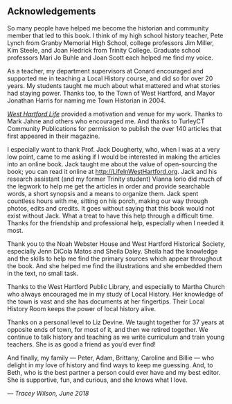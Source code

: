 ## Acknowledgements {-}

So many people have helped me become the historian and community member that led to this book. I think of my high school history teacher, Pete Lynch from Granby Memorial High School, college professors Jim Miller, Kim Steele, and Joan Hedrick from Trinity College. Graduate school professors Mari Jo Buhle and Joan Scott each helped me find my voice.

As a teacher, my department supervisors at Conard encouraged and supported me in teaching a Local History course, and did so for over 20 years. My students taught me much about what mattered and what stories had staying power. Thanks too, to the Town of West Hartford, and Mayor Jonathan Harris for naming me Town Historian in 2004.

[*West Hartford Life*](http://www.turleyct.com/west-hartford-life.html) provided a motivation and venue for my work. Thanks to Mark Jahne and others who encouraged me. And thanks to TurleyCT Community Publications for permission to publish the over 140 articles that first appeared in their magazine.

I especially want to thank Prof. Jack Dougherty, who, when I was at a very low point, came to me asking if I would be interested in making the articles into an online book. Jack taught me about the value of open-sourcing the book; you can read it online at <http://LifeInWestHartford.org>.  Jack and his research assistant (and my former Trinity student) Vianna Iorio did much of the legwork to help me get the articles in order and provide searchable words, a short synopsis and a means to organize them. Jack spent countless hours with me, sitting on his porch, making our way through photos, edits and credits.  It goes without saying that this book would not exist without Jack.  What a treat to have this help through a difficult time. Thanks for the friendship and professional help, especially when I needed it most.

Thank you to the Noah Webster House and West Hartford Historical Society, especially Jenn DiCola Matos and Sheila Daley. Sheila had the knowledge and the skills to help me find the primary sources which appear throughout the book. And she helped me find the illustrations and she embedded them in the text, no small task.

Thanks to the West Hartford Public Library, and especially to Martha Church who always encouraged me in my study of Local History. Her knowledge of the town is vast and she has documents at her fingertips. Their Local History Room keeps the power of local history alive.

Thanks on a personal level to Liz Devine. We taught together for 37 years at opposite ends of town, for most of it, and then we retired together. We continue to talk history and teaching as we write curriculum and train young teachers. She is as good a friend as you’d ever find!

And finally, my family --- Peter, Adam, Brittany, Caroline and Billie --- who delight in my love of history and find ways to keep me guessing. And, to Beth, who is the best partner a person could ever have and my best editor. She is supportive, fun, and curious, and she knows what I love.

*--- Tracey Wilson, June 2018*

